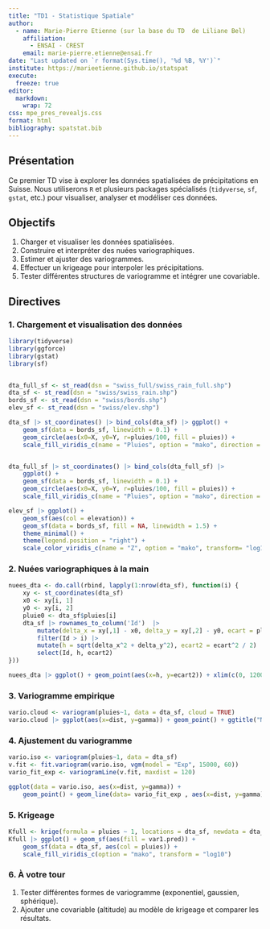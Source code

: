 ```yaml
---
title: "TD1 - Statistique Spatiale"
author:
  - name: Marie-Pierre Etienne (sur la base du TD  de Liliane Bel)
    affiliation: 
      - ENSAI - CREST
    email: marie-pierre.etienne@ensai.fr
date: "Last updated on `r format(Sys.time(), '%d %B, %Y')`"
institute: https://marieetienne.github.io/statspat
execute: 
  freeze: true
editor: 
  markdown: 
    wrap: 72
css: mpe_pres_revealjs.css
format: html
bibliography: spatstat.bib
---
```


## Présentation

Ce premier TD vise à explorer les données spatialisées de précipitations
en Suisse. Nous utiliserons `R` et plusieurs packages spécialisés
(`tidyverse`, `sf`, `gstat`, etc.) pour visualiser, analyser et
modéliser ces données.

## Objectifs

1.  Charger et visualiser les données spatialisées.
2.  Construire et interpréter des nuées variographiques.
3.  Estimer et ajuster des variogrammes.
4.  Effectuer un krigeage pour interpoler les précipitations.
5.  Tester différentes structures de variogramme et intégrer une
    covariable.

## Directives

### 1. Chargement et visualisation des données

``` r
library(tidyverse)
library(ggforce)
library(gstat)
library(sf)


dta_full_sf <- st_read(dsn = "swiss_full/swiss_rain_full.shp") 
dta_sf <- st_read(dsn = "swiss/swiss_rain.shp")
bords_sf <- st_read(dsn = "swiss/bords.shp") 
elev_sf <- st_read(dsn = "swiss/elev.shp") 

dta_sf |> st_coordinates() |> bind_cols(dta_sf) |> ggplot() + 
    geom_sf(data = bords_sf, linewidth = 0.1) +
    geom_circle(aes(x0=X, y0=Y, r=pluies/100, fill = pluies)) +
    scale_fill_viridis_c(name = "Pluies", option = "mako", direction = -1) 


dta_full_sf |> st_coordinates() |> bind_cols(dta_full_sf) |> 
    ggplot() + 
    geom_sf(data = bords_sf, linewidth = 0.1) +
    geom_circle(aes(x0=X, y0=Y, r=pluies/100, fill = pluies)) +
    scale_fill_viridis_c(name = "Pluies", option = "mako", direction = -1) 

elev_sf |> ggplot() + 
    geom_sf(aes(col = elevation)) + 
    geom_sf(data = bords_sf, fill = NA, linewidth = 1.5) + 
    theme_minimal() +
    theme(legend.position = "right") +
    scale_color_viridis_c(name = "Z", option = "mako", transform= "log10")
```

### 2. Nuées variographiques à la main

``` r
nuees_dta <- do.call(rbind, lapply(1:nrow(dta_sf), function(i) {
    xy <- st_coordinates(dta_sf)
    x0 <- xy[i, 1]
    y0 <- xy[i, 2]
    pluie0 <- dta_sf$pluies[i]
    dta_sf |> rownames_to_column('Id')  |> 
        mutate(delta_x = xy[,1] - x0, delta_y = xy[,2] - y0, ecart = pluies - pluie0) |> 
        filter(Id > i) |> 
        mutate(h = sqrt(delta_x^2 + delta_y^2), ecart2 = ecart^2 / 2) |> 
        select(Id, h, ecart2)
}))

nuees_dta |> ggplot() + geom_point(aes(x=h, y=ecart2)) + xlim(c(0, 120000))
```

### 3. Variogramme empirique

``` r
vario.cloud <- variogram(pluies~1, data = dta_sf, cloud = TRUE)
vario.cloud |> ggplot(aes(x=dist, y=gamma)) + geom_point() + ggtitle("Nuée variographique")
```

### 4. Ajustement du variogramme

``` r
vario.iso <- variogram(pluies~1, data = dta_sf)
v.fit <- fit.variogram(vario.iso, vgm(model = "Exp", 15000, 60))
vario_fit_exp <- variogramLine(v.fit, maxdist = 120)

ggplot(data = vario.iso, aes(x=dist, y=gamma)) + 
    geom_point() + geom_line(data= vario_fit_exp , aes(x=dist, y=gamma))
```

### 5. Krigeage

``` r
Kfull <- krige(formula = pluies ~ 1, locations = dta_sf, newdata = dta_full_sf, model = v.fit)
Kfull |> ggplot() + geom_sf(aes(fill = var1.pred)) +
    geom_sf(data = dta_sf, aes(col = pluies)) +
    scale_fill_viridis_c(option = "mako", transform = "log10")
```

### 6. À votre tour

1.  Tester différentes formes de variogramme (exponentiel, gaussien,
    sphérique).
2.  Ajouter une covariable (altitude) au modèle de krigeage et comparer
    les résultats.
